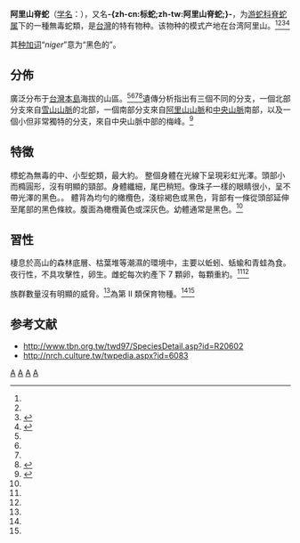 {{NoteTA
|G1=LS
|T=zh-cn:阿里山脊蛇; zh-tw:標蛇;
|1=zh-cn:阿里山脊蛇; zh-tw:標蛇;
}}
{{Speciesbox
| status = LC 
| image = Achalinus niger.jpg
| image caption = 阿里山脊蛇
| status_system = IUCN3.1
| status_ref = <ref name=IUCN>{{cite journal | author = Jiang, J. | author2 = Lau, M.W.N. | author3 = Rao, D.-q. | author4 = Guo, P. | last-author-amp = yes | title = ''Achalinus niger'' | journal = [[IUCN_Red_List_of_Threatened_Species|IUCN Red List of Threatened Species]] | volume= 2012 | page = e.T192192A2053578 | publisher = [[IUCN|IUCN]] | year = 2012 | doi=10.2305/IUCN.UK.2012-1.RLTS.T192192A2053578.en}}</ref>
| taxon = Achalinus niger
| authority = Maki, 1931
| range_map = Achalinus niger distribution.png
}}

'''阿里山脊蛇'''（[[学名|学名]]：{{lang|la|''Achalinus niger''}}），又名'''-{zh-cn:标蛇;zh-tw:阿里山脊蛇;}-'''，为[[游蛇科|游蛇科]][[脊蛇属|脊蛇属]]下的一種無毒蛇類，是[[台灣|台灣]]的特有物种。该物种的模式产地在台湾阿里山。<ref name='id4568'/><ref name=RDB/><ref name=SoT>{{cite web|author=Hans Breuer|author2=William Christopher Murphy|last-author-amp=yes|date=2009–2010|url=http://www.snakesoftaiwan.com/Achalinus%20niger/species_achalinus_niger.htm|title=''Achalinus niger''|work=Snakes of Taiwan|accessdate=22 October 2015|archive-date=2020-01-24|archive-url=https://web.archive.org/web/20200124014622/http://www.snakesoftaiwan.com/Achalinus%20niger/species_achalinus_niger.htm|dead-url=yes}}</ref><ref>{{cite web |url=http://taibnet.sinica.edu.tw/eng/taibnet_species_detail.php?name_code=380629 |title=''Achalinus niger'' Maki, 1931 |author=K. T. Shao |year= |work=Catalogue of life in Taiwan |publisher=Biodiversity Research Center, Academia Sinica, Taiwan |accessdate=22 October 2015 |archive-date=2019-08-12 |archive-url=https://web.archive.org/web/20190812043232/http://taibnet.sinica.edu.tw/eng/taibnet_species_detail.php?name_code=380629 |dead-url=no }}</ref>

其[[种加词|种加词]]“''niger''”意为“黑色的”。

==分佈==
廣泛分布于[[台灣島|台灣本島]]海拔{{convert|1000|–|3000|m|abbr=on}}的山區。<ref name=IUCN/><ref name=RDB/><ref name=SoT/><ref name=Huang1995>{{cite journal |last1=Huang |first1=Wen-San |year=1995 |title=Notes on egg clutch size of the black burrowing snake, ''Achalinus niger'' |journal=Journal of Taiwan Museum |volume=48 |issue=2 |pages=105–108}}</ref>遺傳分析指出有三個不同的分支，一個北部分支來自[[雪山山脈|雪山山脈]]的北部，一個南部分支來自[[阿里山山脈|阿里山山脈]]和[[中央山脈|中央山脈]]南部，以及一個小但非常獨特的分支，來自中央山脈中部的梅峰。<ref>{{cite book |title=Phylogeography of Odd-scaled Snake ''Achalinus'' in Taiwan |last=Shie |first=Jia-Rung |year=2006 |publisher=Masters thesis, National Sun Yat-sen University |pages=53 |url=http://etd.lib.nsysu.edu.tw/ETD-db/ETD-search/getfile?URN=etd-0725106-173423&filename=etd-0725106-173423.pdf |access-date=2018-12-13 |archive-date=2018-05-27 |archive-url=https://web.archive.org/web/20180527120742/http://etd.lib.nsysu.edu.tw/ETD-db/ETD-search/getfile?URN=etd-0725106-173423&filename=etd-0725106-173423.pdf |dead-url=no }}</ref>

==特徵==
標蛇為無毒的中、小型蛇類，最大約{{convert|80|cm|abbr=on}}。 整個身體在光線下呈現彩虹光澤。頭部小而橢圓形，沒有明顯的頸部。身體纖細，尾巴稍短。像珠子一樣的眼睛很小，呈不帶光澤的黑色。。 體背為均勻的橄欖色，淺棕褐色或黑色，背部有一條從頭部延伸至尾部的黑色條紋。腹面為橄欖黃色或深灰色。幼體通常是黑色。<ref name=SoT/>

==習性==
棲息於高山的森林底層、枯葉堆等潮濕的環境中，主要以蚯蚓、蛞蝓和青蛙為食。夜行性，不具攻擊性，卵生。雌蛇每次約產下 7 顆卵，每顆重約{{convert|1.6|g|abbr=on}}。<ref name=SoT/><ref name=Huang1995/>

族群數量沒有明顯的威脅。<ref name = IUCN />為第 II 類保育物種。<ref name = IUCN /><ref name = SoT />

== 参考文献 ==
{{reflist}}
*http://www.tbn.org.tw/twd97/SpeciesDetail.asp?id=R20602{{dead link|date=2018年5月 |bot=InternetArchiveBot |fix-attempted=yes }}
*http://nrch.culture.tw/twpedia.aspx?id=6083 {{Wayback|url=http://nrch.culture.tw/twpedia.aspx?id=6083 |date=20190812001838 }}

{{Taxonbar}}

[[Category:脊蛇属|A]]
[[Category:台灣爬行動物|A]]
[[Category:台灣特有種|A]]
[[Category:1931年描述的动物|A]]